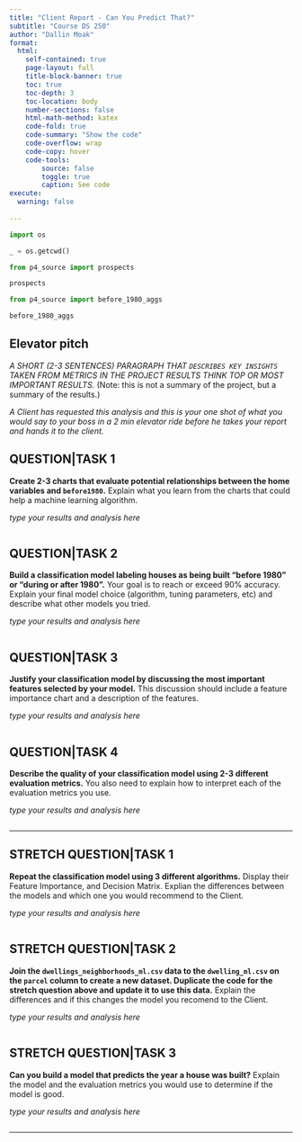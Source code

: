 ```yaml
---
title: "Client Report - Can You Predict That?"
subtitle: "Course DS 250"
author: "Dallin Moak"
format:
  html:
    self-contained: true
    page-layout: full
    title-block-banner: true
    toc: true
    toc-depth: 3
    toc-location: body
    number-sections: false
    html-math-method: katex
    code-fold: true
    code-summary: "Show the code"
    code-overflow: wrap
    code-copy: hover
    code-tools:
        source: false
        toggle: true
        caption: See code
execute: 
  warning: false
    
---
```


```python
import os

_ = os.getcwd()
```


```python
from p4_source import prospects

prospects
```

```python
from p4_source import before_1980_aggs

before_1980_aggs
```

## Elevator pitch
_A SHORT (2-3 SENTENCES) PARAGRAPH THAT `DESCRIBES KEY INSIGHTS` TAKEN FROM METRICS IN THE PROJECT RESULTS THINK TOP OR MOST IMPORTANT RESULTS._ (Note: this is not a summary of the project, but a summary of the results.)

_A Client has requested this analysis and this is your one shot of what you would say to your boss in a 2 min elevator ride before he takes your report and hands it to the client._

## QUESTION|TASK 1

__Create 2-3 charts that evaluate potential relationships between the home variables and `before1980`.__ Explain what you learn from the charts that could help a machine learning algorithm. 

_type your results and analysis here_

```python


```


## QUESTION|TASK 2

__Build a classification model labeling houses as being built “before 1980” or “during or after 1980”.__ Your goal is to reach or exceed 90% accuracy. Explain your final model choice (algorithm, tuning parameters, etc) and describe what other models you tried.  

_type your results and analysis here_

```python


```


## QUESTION|TASK 3

__Justify your classification model by discussing the most important features selected by your model.__ This discussion should include a feature importance chart and a description of the features. 

_type your results and analysis here_

```python

```


## QUESTION|TASK 4

__Describe the quality of your classification model using 2-3 different evaluation metrics.__ You also need to explain how to interpret each of the evaluation metrics you use.  

_type your results and analysis here_

```python

```

---

## STRETCH QUESTION|TASK 1

__Repeat the classification model using 3 different algorithms.__ Display their Feature Importance, and Decision Matrix. Explian the differences between the models and which one you would recommend to the Client.   

_type your results and analysis here_

```python


```


## STRETCH QUESTION|TASK 2

__Join the `dwellings_neighborhoods_ml.csv` data to the `dwelling_ml.csv` on the `parcel` column to create a new dataset. Duplicate the code for the stretch question above and update it to use this data.__ Explain the differences and if this changes the model you recomend to the Client.   

_type your results and analysis here_

```python


```


## STRETCH QUESTION|TASK 3

__Can you build a model that predicts the year a house was built?__ Explain the model and the evaluation metrics you would use to determine if the model is good.  

_type your results and analysis here_

```python


```

---
